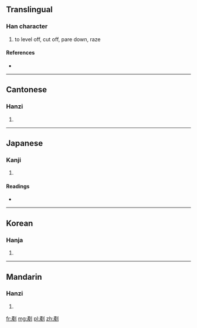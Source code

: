 {{also|鏟}}
==Translingual==

===Han character===
{{Han char|rn=18|rad=刀|as=11|sn=13|four=0220<sub>0</sub>|canj=卜一中弓 (YMLN)}}

# to level off, cut off, pare down, raze

====References====
* {{Han ref|kx=0143.150|dkj=02143|dj=0324.020|hdz=10354.110|uh=5277|ud=21111|bh=B6D0|bd=46800}}

----

==Cantonese==

===Hanzi===
{{yue-hanzi|jyut=|y=chaan2}}

# {{defn|lang=yue|sort=刀11}}

----

==Japanese==

===Kanji===
{{ja-kanji|grade=|rs=刀11}}

# {{defn|lang=ja|sort=刀11}}

====Readings====
* {{ja-readings|on=[[さん]] (san), [[せん]] (sen)|kun=[[けずる]] (kezuru)}}

----

==Korean==

===Hanja===
{{ko-hanja|hangeul=산|rv=san|mr=san}}

# {{defn|lang=ko|sort=刀11}}

----

==Mandarin==

===Hanzi===
{{cmn-hanzi|pin=[[chǎn]] ([[chan3]])|wg=ch'an<sup>3</sup>}}

# {{defn|lang=cmn|sort=刀11}}

[[fr:剷]]
[[mg:剷]]
[[pl:剷]]
[[zh:剷]]